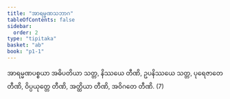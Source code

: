 ```yaml
---
title: "အာရမ္မဏသဘာဂ"
tableOfContents: false
sidebar:
  order: 2
type: "tipitaka"
basket: "ab"
book: "p1-1"
---
```



<DynamicBreadcrumb />

<Division number="308" book="p1-1" e="ch" v="36" p="95">

<Paragraph number="1016" book="p1-1">
အာရမ္မဏပစ္စယာ အဓိပတိယာ သတ္တ, နိဿယေ တီဏိ, ဥပနိဿယေ သတ္တ, ပုရေဇာတေ တီဏိ, ဝိပ္ပယုတ္တေ တီဏိ, အတ္ထိယာ တီဏိ, အဝိဂတေ တီဏိ. (7)
</Paragraph>
</Division>